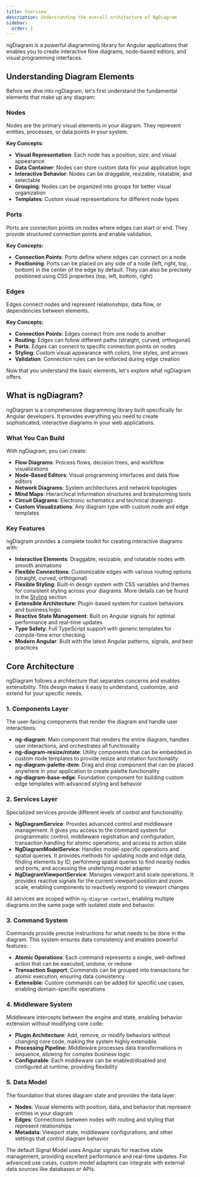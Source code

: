 ```yaml
---
title: Overview
description: Understanding the overall architecture of NgDiagram
sidebar:
  order: 1
---
```


ngDiagram is a powerful diagramming library for Angular applications that enables you to create interactive flow diagrams, node-based editors, and visual programming interfaces.

## Understanding Diagram Elements

Before we dive into ngDiagram, let's first understand the fundamental elements that make up any diagram:

### Nodes

Nodes are the primary visual elements in your diagram. They represent entities, processes, or data points in your system.

**Key Concepts:**

- **Visual Representation**: Each node has a position, size, and visual appearance
- **Data Container**: Nodes can store custom data for your application logic
- **Interactive Behavior**: Nodes can be draggable, resizable, rotatable, and selectable
- **Grouping**: Nodes can be organized into groups for better visual organization
- **Templates**: Custom visual representations for different node types

### Ports

Ports are connection points on nodes where edges can start or end. They provide structured connection points and enable validation.

**Key Concepts:**

- **Connection Points**: Ports define where edges can connect on a node
- **Positioning**: Ports can be placed on any side of a node (left, right, top, bottom) in the center of the edge by default. They can also be precisely positioned using CSS properties (top, left, bottom, right)

### Edges

Edges connect nodes and represent relationships, data flow, or dependencies between elements.

**Key Concepts:**

- **Connection Points**: Edges connect from one node to another
- **Routing**: Edges can follow different paths (straight, curved, orthogonal)
- **Ports**: Edges can connect to specific connection points on nodes
- **Styling**: Custom visual appearance with colors, line styles, and arrows
- **Validation**: Connection rules can be enforced during edge creation

Now that you understand the basic elements, let's explore what ngDiagram offers.

## What is ngDiagram?

ngDiagram is a comprehensive diagramming library built specifically for Angular developers. It provides everything you need to create sophisticated, interactive diagrams in your web applications.

### What You Can Build

With ngDiagram, you can create:

- **Flow Diagrams**: Process flows, decision trees, and workflow visualizations
- **Node-Based Editors**: Visual programming interfaces and data flow editors
- **Network Diagrams**: System architectures and network topologies
- **Mind Maps**: Hierarchical information structures and brainstorming tools
- **Circuit Diagrams**: Electronic schematics and technical drawings
- **Custom Visualizations**: Any diagram type with custom node and edge templates

### Key Features

ngDiagram provides a complete toolkit for creating interactive diagrams with:

- **Interactive Elements**: Draggable, resizable, and rotatable nodes with smooth animations
- **Flexible Connections**: Customizable edges with various routing options (straight, curved, orthogonal)
- **Flexible Styling**: Built-in design system with CSS variables and themes for consistent styling across your diagrams. More details can be found in the [Styling](./styling) section
- **Extensible Architecture**: Plugin-based system for custom behaviors and business logic
- **Reactive State Management**: Built on Angular signals for optimal performance and real-time updates
- **Type Safety**: Full TypeScript support with generic templates for compile-time error checking
- **Modern Angular**: Built with the latest Angular patterns, signals, and best practices

## Core Architecture

ngDiagram follows a architecture that separates concerns and enables extensibility. This design makes it easy to understand, customize, and extend for your specific needs.

### 1. Components Layer

The user-facing components that render the diagram and handle user interactions:

- **ng-diagram**: Main component that renders the entire diagram, handles user interactions, and orchestrates all functionality
- **ng-diagram-resize/rotate**: Utility components that can be embedded in custom node templates to provide resize and rotation functionality
- **ng-diagram-palette-item**: Drag and drop component that can be placed anywhere in your application to create palette functionality
- **ng-diagram-base-edge**: Foundation component for building custom edge templates with advanced styling and behavior

### 2. Services Layer

Specialized services provide different levels of control and functionality:

- **NgDiagramService**: Provides advanced control and middleware management. It gives you access to the command system for programmatic control, middleware registration and configuration, transaction handling for atomic operations, and access to action state
- **NgDiagramModelService**: Handles model-specific operations and spatial queries. It provides methods for updating node and edge data, finding elements by ID, performing spatial queries to find nearby nodes and ports, and accessing the underlying model adapter
- **NgDiagramViewportService**: Manages viewport and scale operations. It provides reactive signals for the current viewport position and zoom scale, enabling components to reactively respond to viewport changes

All services are scoped within `ng-diagram-context`, enabling multiple diagrams on the same page with isolated state and behavior.

### 3. Command System

Commands provide precise instructions for what needs to be done in the diagram. This system ensures data consistency and enables powerful features:

- **Atomic Operations**: Each command represents a single, well-defined action that can be executed, undone, or redone
- **Transaction Support**: Commands can be grouped into transactions for atomic execution, ensuring data consistency
- **Extensible**: Custom commands can be added for specific use cases, enabling domain-specific operations

### 4. Middleware System

Middleware intercepts between the engine and state, enabling behavior extension without modifying core code:

- **Plugin Architecture**: Add, remove, or modify behaviors without changing core code, making the system highly extensible
- **Processing Pipeline**: Middleware processes data transformations in sequence, allowing for complex business logic
- **Configurable**: Each middleware can be enabled/disabled and configured at runtime, providing flexibility

### 5. Data Model

The foundation that stores diagram state and provides the data layer:

- **Nodes**: Visual elements with position, data, and behavior that represent entities in your diagram
- **Edges**: Connections between nodes with routing and styling that represent relationships
- **Metadata**: Viewport state, middleware configurations, and other settings that control diagram behavior

The default Signal Model uses Angular signals for reactive state management, providing excellent performance and real-time updates. For advanced use cases, custom model adapters can integrate with external data sources like databases or APIs.

